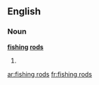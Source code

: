 ==English==

===Noun===
'''[[fish]]ing [[rod]]s'''

# {{plural of|[[fishing rod]]}}

[[ar:fishing rods]]
[[fr:fishing rods]]